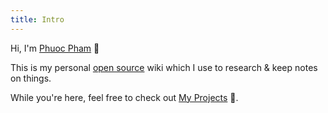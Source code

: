 ```yaml
---
title: Intro
---
```


Hi, I'm [Phuoc Pham](https://phph.dev) 👋

This is my personal [open source](https://github.com/phamhbphuoc/wiki) wiki which I use to research & keep notes on things.

While you're here, feel free to check out [My Projects](/projects) 🙂.